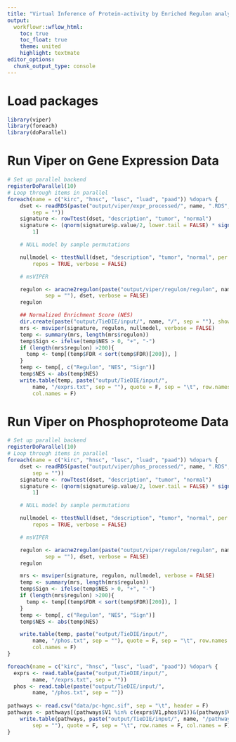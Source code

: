 ```yaml
---
title: "Virtual Inference of Protein-activity by Enriched Regulon analysis (Master Regulator Analysis)"
output:
  workflowr::wflow_html:
    toc: true
    toc_float: true
    theme: united
    highlight: textmate
editor_options:
  chunk_output_type: console
---
```


# Load packages
```r
library(viper)
library(foreach)
library(doParallel)
```

# Run Viper on Gene Expression Data
```r
# Set up parallel backend
registerDoParallel(10)
# Loop through items in parallel
foreach(name = c("kirc", "hnsc", "lusc", "luad", "paad")) %dopar% {
    dset <- readRDS(paste("output/viper/expr_processed/", name, ".RDS",
        sep = ""))
    signature <- rowTtest(dset, "description", "tumor", "normal")
    signature <- (qnorm(signature$p.value/2, lower.tail = FALSE) * sign(signature$statistic))[,
        1]

    # NULL model by sample permutations

    nullmodel <- ttestNull(dset, "description", "tumor", "normal", per = 1000,
        repos = TRUE, verbose = FALSE)

    # msVIPER

    regulon <- aracne2regulon(paste("output/viper/regulon/regulon", name, "_SYMBOL.adj",
            sep = ""), dset, verbose = FALSE)
    regulon

    ## Normalized Enrichment Score (NES)
    dir.create(paste("output/TieDIE/input/", name, "/", sep = ""), showWarnings = FALSE)
    mrs <- msviper(signature, regulon, nullmodel, verbose = FALSE)
    temp <- summary(mrs, length(mrs$regulon))
    temp$Sign <- ifelse(temp$NES > 0, "+", "-")
    if (length(mrs$regulon) >200){
      temp <- temp[(temp$FDR < sort(temp$FDR)[200]), ]
    }
    temp <- temp[, c("Regulon", "NES", "Sign")]
    temp$NES <- abs(temp$NES)
    write.table(temp, paste("output/TieDIE/input/",
        name, "/exprs.txt", sep = ""), quote = F, sep = "\t", row.names = F,
        col.names = F)
```

# Run Viper on Phosphoproteome Data
```r
# Set up parallel backend
registerDoParallel(10)
# Loop through items in parallel
foreach(name = c("kirc", "hnsc", "lusc", "luad", "paad")) %dopar% {
    dset <- readRDS(paste("output/viper/phos_processed/", name, ".RDS",
        sep = ""))
    signature <- rowTtest(dset, "description", "tumor", "normal")
    signature <- (qnorm(signature$p.value/2, lower.tail = FALSE) * sign(signature$statistic))[,
        1]

    # NULL model by sample permutations

    nullmodel <- ttestNull(dset, "description", "tumor", "normal", per = 1000,
        repos = TRUE, verbose = FALSE)

    # msVIPER

    regulon <- aracne2regulon(paste("output/viper/regulon/regulon", name, "_SYMBOL.adj",
            sep = ""), dset, verbose = FALSE)
    regulon

    mrs <- msviper(signature, regulon, nullmodel, verbose = FALSE)
    temp <- summary(mrs, length(mrs$regulon))
    temp$Sign <- ifelse(temp$NES > 0, "+", "-")
    if (length(mrs$regulon) >200){
      temp <- temp[(temp$FDR < sort(temp$FDR)[200]), ]
    }
    temp <- temp[, c("Regulon", "NES", "Sign")]
    temp$NES <- abs(temp$NES)

    write.table(temp, paste("output/TieDIE/input/",
        name, "/phos.txt", sep = ""), quote = F, sep = "\t", row.names = F,
        col.names = F)
}
```

```r
foreach(name = c("kirc", "hnsc", "lusc", "luad", "paad")) %dopar% {
  exprs <- read.table(paste("output/TieDIE/input/",
        name, "/exprs.txt", sep = ""))
  phos <- read.table(paste("output/TieDIE/input/",
        name, "/phos.txt", sep = ""))
  
pathways <- read.csv("data/pc-hgnc.sif", sep = "\t", header = F)
pathways <- pathways[(pathways$V1 %in% c(exprs$V1,phos$V1))&(pathways$V3 %in% c(exprs$V1,phos$V1)),]
    write.table(pathways, paste("output/TieDIE/input/", name, "/pathway.sif",
        sep = ""), quote = F, sep = "\t", row.names = F, col.names = F)
}
```

